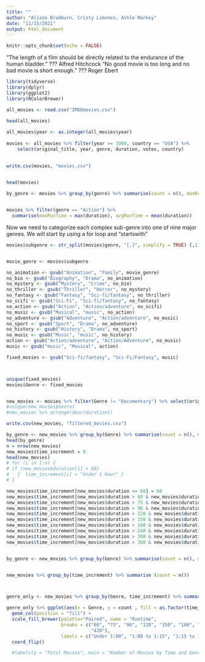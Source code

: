 ```yaml
---
title: ""
author: "Alison Bradburn, Cristy Limones, Ashle Markey"
date: "11/15/2021"
output: html_document
---
```


```r
knitr::opts_chunk$set(echo = FALSE)
```

"The length of a film should be directly related to the endurance of the human bladder."
??? Alfred Hitchcock
"No good movie is too long and no bad movie is short enough."
??? Roger Ebert

```r
library(tidyverse)
library(dplyr)
library(ggplot2)
library(RColorBrewer)

all_movies <- read.csv("IMDbmovies.csv")
 
head(all_movies)

all_movies$year <- as.integer(all_movies$year)
 
movies <- all_movies %>% filter(year >= 1980, country == "USA") %>%
    select(original_title, year, genre, duration, votes, country)

 
write.csv(movies, "movies.csv")
 
```


```r




head(movies)

by_genre <- movies %>% group_by(genre) %>% summarise(count = n(), maxRunTime = max(duration), avgRunTime = mean(duration) )


movies %>% filter(genre == "Action") %>%
  summarise(maxRunTime = max(duration), avgRunTime = mean(duration))

```
Now we need to categorize each complex sub-genre into one of nine major genres. We will start by using a for loop and "startswith"

```r


movies$subgenre <- str_split(movies$genre, "[,]", simplify = TRUE) [,1]


movie_genre <- movies$subgenre

no_animation <- gsub("Animation", "Family", movie_genre)
no_bio <- gsub("Biography", "Drama", no_animation)
no_mystery <- gsub("Mystery", "Crime", no_bio)
no_thriller <- gsub("Thriller", "Horror", no_mystery)
no_fantasy <- gsub("Fantasy", "Sci-fi/fantasy", no_thriller)
no_scifi <- gsub("Sci-Fi", "Sci-fi/fantasy", no_fantasy)
no_action <- gsub("Action", "Action/adventure", no_scifi)
no_music <- gsub("Musical", "music", no_action)
no_adventure <- gsub("Adventure", "Action/adventure", no_music)
no_sport <- gsub("Sport", "Drama", no_adventure)
no_history <- gsub("History", "Drama", no_sport)
no_music <- gsub("Music", "music", no_history)
action <- gsub("Action/adventure", "Action/Adventure", no_music)
music <- gsub("music", "Musical", action)

fixed_movies <- gsub("Sci-fi/fantasy", "Sci-Fi/Fantasy", music)



unique(fixed_movies)
movies$Genre <- fixed_movies


new_movies <- movies %>% filter(Genre != "Documentary") %>% select(original_title, year, Genre, duration, votes)
#unique(new_movies$Genre)
#new_movies %>% arrange(desc(duration))

write.csv(new_movies, "filtered_movies.csv")

```
```r
by_genre <- new_movies %>% group_by(Genre) %>% summarise(count = n(), maxRunTime = max(duration), avgRunTime = mean(duration) )
head(by_genre)
n = nrow(new_movies)
new_movies$time_increment = 0
head(new_movies)
# for (i in 1:n) {
# if (new_movies$duration[i] < 60)
#   {  time_increment[i] = "Under 1 Hour" }
# }

new_movies$time_increment[new_movies$duration <= 60] = 60
new_movies$time_increment[new_movies$duration > 60 & new_movies$duration <= 75] = 75
new_movies$time_increment[new_movies$duration > 75 & new_movies$duration <= 90] = 90
new_movies$time_increment[new_movies$duration > 90 & new_movies$duration <= 120] = 120
new_movies$time_increment[new_movies$duration > 120 & new_movies$duration <= 150] = 150
new_movies$time_increment[new_movies$duration > 150 & new_movies$duration <= 180] = 180
new_movies$time_increment[new_movies$duration > 180 & new_movies$duration <= 240] = 240
new_movies$time_increment[new_movies$duration > 240 & new_movies$duration <= 300] = 300
new_movies$time_increment[new_movies$duration > 300 & new_movies$duration <= 360] = 360
new_movies$time_increment[new_movies$duration > 360 & new_movies$duration <= 420] = 420


by_genre <- new_movies %>% group_by(Genre) %>% summarise(count = n(), maxRunTime = max(duration), avgRunTime = mean(duration) )


new_movies %>% group_by(time_increment) %>% summarise (count = n())




```
```r
genre_only <- new_movies %>% group_by(Genre, time_increment) %>% summarise(count = n())

genre_only %>% ggplot(aes(x = Genre, y = count , fill = as.factor(time_increment))) +
  geom_col(position = "fill") + 
  scale_fill_brewer(palette="Paired", name = "Runtime",
                    breaks = c("60", "75", "90", "120", "150", "180", "240", "300", "360", 
                               "420"),
                    labels = c("Under 1:00", "1:00 to 1:15", "1:15 to 1:30", "1:30 to 2:00", "2:00 to 2:30", "2:30 to 3:00", "3:00 to 4:00", "4:00 to 5:00", "5:00 to 6:00", "6:00 to 7:00" )) +
  coord_flip()

  #labels(y = "Total Movies", main = "Number of Movies by Time and Genre")
```


